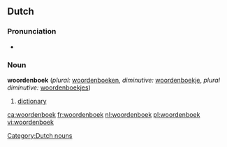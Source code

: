 ==Dutch==
===Pronunciation===
*{{IPA|/ˈwoːrdənbuk/}}

===Noun===
'''woordenboek''' {{n}} (''plural:'' [[woordenboeken]], ''diminutive:'' [[woordenboekje]], ''plural diminutive:'' [[woordenboekjes]])

# [[dictionary]]

[[Category:Dutch nouns]]

[[ca:woordenboek]]
[[fr:woordenboek]]
[[nl:woordenboek]]
[[pl:woordenboek]]
[[vi:woordenboek]]